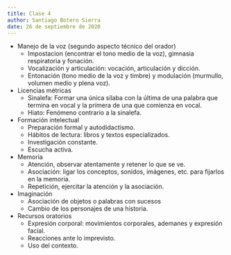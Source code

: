 ```yaml
---
title: Clase 4
author: Santiago Botero Sierra
date: 26 de septiembre de 2020
---
```


+ Manejo de la voz (segundo aspecto técnico del orador)
	- Impostacion (encontrar el tono medio de la voz), gimnasia respiratoria y
		fonación.
	- Vocalización y articulación: vocación, articulación y dicción.
	- Entonación (tono medio de la voz y timbre) y modulación (murmullo,
		volumen medio y plena voz).
+ Licencias métricas
	- Sinalefa: Formar una única sílaba con la última de una palabra que termina
		en vocal y la prímera de una que comienza en vocal.
	- Hiato: Fenómeno contrario a la sinalefa.

+ Formación intelectual
	- Preparación formal y autodidactismo.
	- Hábitos de lectura: libros y textos especializados.
	- Investigación constante.
	- Escucha activa.

+ Memoria
	- Atención, observar atentamente y retener lo que se ve.
	- Asociación: ligar los conceptos, sonidos, imágenes, etc. para fijarlos en
		la memoria.
	- Repetición, ejercitar la atención y la asociación.
+ Imaginación
	- Asociación de objetos o palabras con sucesos
	- Cambio de los personajes de una historia.
+ Recursos oratorios
	- Expresión corporal: movimientos corporales, ademanes y expresión facial.
	- Reacciones ante lo imprevisto.
	- Uso del contexto.
